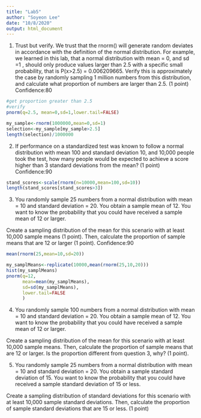```yaml
---
title: "Lab5"
author: "Soyeon Lee"
date: "10/8/2020"
output: html_document
---
```


1. Trust but verify. We trust that the rnorm() will generate random deviates in accordance with the definition of the normal distribution. For example, we learned in this lab, that a normal distribution with mean = 0, and sd =1 , should only produce values larger than 2.5 with a specific small probability, that is P(x>2.5) = 0.006209665. Verify this is approximately the case by randomly sampling 1 million numbers from this distribution, and calculate what proportion of numbers are larger than 2.5. (1 point)
Confidence:80
```r
#get proportion greater than 2.5
#verify 
pnorm(q=2.5, mean=0,sd=1,lower.tail=FALSE)

my_sample<-rnorm(1000000,mean=0,sd=1)
selection<-my_sample[my_sample>2.5]
length(selection)/1000000
```

2. If performance on a standardized test was known to follow a normal distribution with mean 100 and standard deviation 10, and 10,000 people took the test, how many people would be expected to achieve a score higher than 3 standard deviations from the mean? (1 point)
Confidence:90
```r
stand_scores<-scale(rnorm(n=10000,mean=100,sd=10))
length(stand_scores[stand_scores>3])
```
3. You randomly sample 25 numbers from a normal distribution with mean = 10 and standard deviation = 20. You obtain a sample mean of 12. You want to know the probability that you could have received a sample mean of 12 or larger.

Create a sampling distribution of the mean for this scenario with at least 10,000 sample means (1 point). Then, calculate the proportion of sample means that are 12 or larger (1 point).
Confidence:90
```r
mean(rnorm(25,mean=10,sd=20))

my_samplMeans<-replicate(10000,mean(rnorm(25,10,20)))
hist(my_samplMeans)
pnorm(q=12,
      mean=mean(my_samplMeans),
      sd=sd(my_samplMeans),
      lower.tail=FALSE
      )
```
 
4. You randomly sample 100 numbers from a normal distribution with mean = 10 and standard deviation = 20. You obtain a sample mean of 12. You want to know the probability that you could have received a sample mean of 12 or larger.

Create a sampling distribution of the mean for this scenario with at least 10,000 sample means. Then, calculate the proportion of sample means that are 12 or larger. Is the proportion different from question 3, why? (1 point).

5. You randomly sample 25 numbers from a normal distribution with mean = 10 and standard deviation = 20. You obtain a sample standard deviation of 15. You want to know the probability that you could have received a sample standard deviation of 15 or less.

Create a sampling distribution of standard deviations for this scenario with at least 10,000 sample standard deviations. Then, calculate the proportion of sample standard deviations that are 15 or less. (1 point)